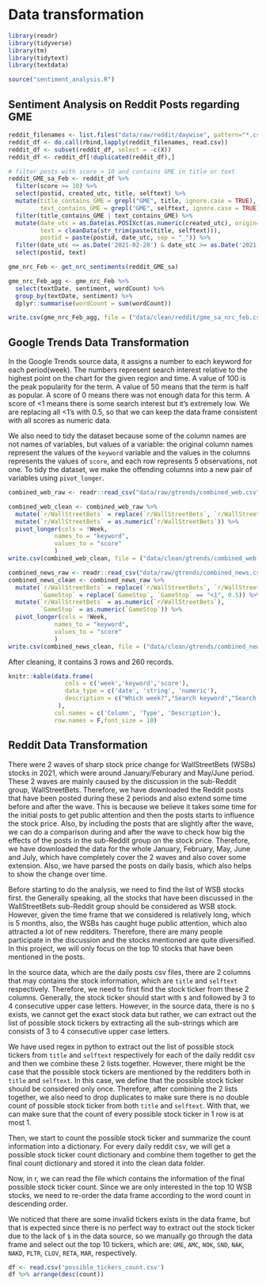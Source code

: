 # Data transformation

```r
library(readr)
library(tidyverse)
library(tm)
library(tidytext)
library(textdata)

source("sentiment_analysis.R")
```

## Sentiment Analysis on Reddit Posts regarding GME

```r
reddit_filenames <- list.files("data/raw/reddit/daywise", pattern="*.csv", full.names=TRUE)
reddit_df <- do.call(rbind,lapply(reddit_filenames, read.csv))
reddit_df <- subset(reddit_df, select = -c(X))
reddit_df <- reddit_df[!duplicated(reddit_df),]
```


```r
# filter posts with score > 10 and contains GME in title or text
reddit_GME_sa_Feb <- reddit_df %>%
  filter(score >= 10) %>%
  select(postid, created_utc, title, selftext) %>%
  mutate(title_contains_GME = grepl("GME", title, ignore.case = TRUE),
         text_contains_GME = grepl("GME", selftext, ignore.case = TRUE)) %>%
  filter(title_contains_GME | text_contains_GME) %>%
  mutate(date_utc = as.Date(as.POSIXct(as.numeric(created_utc), origin="1970-01-01")),
         text = cleanData(str_trim(paste(title, selftext))),
         postid = paste(postid, date_utc, sep = "_")) %>%
  filter(date_utc <= as.Date('2021-02-28') & date_utc >= as.Date('2021-02-01')) %>%
  select(postid, text)

gme_nrc_Feb <- get_nrc_sentiments(reddit_GME_sa)
```


```r
gme_nrc_Feb_agg <- gme_nrc_Feb %>%
  select(textDate, sentiment, wordCount) %>%
  group_by(textDate, sentiment) %>%
  dplyr::summarise(wordCount = sum(wordCount)) 

write.csv(gme_nrc_Feb_agg, file = ("data/clean/reddit/gme_sa_nrc_feb.csv"),row.names=FALSE)
```



## Google Trends Data Transformation
In the Google Trends source data, it assigns a number to each keyword for each period(week). The numbers represent search interest relative to the highest point on the chart for the given region and time. A value of 100 is the peak popularity for the term. A value of 50 means that the term is half as popular. A score of 0 means there was not enough data for this term. A score of <1 means there is some search interest but it's extremely low. We are replacing all <1's with 0.5, so that we can keep the data frame consistent with all scores as numeric data. 

We also need to tidy the dataset because some of the column names are not names of variables, but values of a variable: the original column names represent the values of the `keyword` variable and the values in the columns represents the values of `score`, and each row represents 5 observations, not one. To tidy the dataset, we make the offending columns into a new pair of variables using `pivot_longer`. 
```r
combined_web_raw <- readr::read_csv("data/raw/gtrends/combined_web.csv")

combined_web_clean <- combined_web_raw %>%
  mutate(`r/WallStreetBets` = replace(`r/WallStreetBets`, `r/WallStreetBets` == "<1", 0.5)) %>%
  mutate(`r/WallStreetBets` = as.numeric(`r/WallStreetBets`)) %>%
  pivot_longer(cols = !Week,
             names_to = "keyword",
             values_to = "score"
             )
write.csv(combined_web_clean, file = ("data/clean/gtrends/combined_web.csv"),row.names=FALSE)

combined_news_raw <- readr::read_csv("data/raw/gtrends/combined_news.csv")
combined_news_clean <- combined_news_raw %>%
  mutate(`r/WallStreetBets` = replace(`r/WallStreetBets`, `r/WallStreetBets` == "<1", 0.5),
         `GameStop` = replace(`GameStop`, `GameStop` == "<1", 0.5)) %>%
  mutate(`r/WallStreetBets` = as.numeric(`r/WallStreetBets`),
         `GameStop` = as.numeric(`GameStop`)) %>%
  pivot_longer(cols = !Week,
             names_to = "keyword",
             values_to = "score"
             )
write.csv(combined_news_clean, file = ("data/clean/gtrends/combined_news.csv"),row.names=FALSE)
```

After cleaning, it contains 3 rows and 260 records.
```r
knitr::kable(data.frame(
                cols = c('week','keyword','score'),
                data_type = c('date', 'string', 'numeric'),
                description = c("Which week?","Search keyword","Search interest score")
              ), 
             col.names = c('Column', 'Type', 'Description'),
             row.names = F,font_size = 10)
```


## Reddit Data Transformation
There were 2 waves of sharp stock price change for WallStreetBets (WSBs) stocks in 2021, which were around January/Feburary and May/June period. These 2 waves are mainly caused by the discussion in the sub-Reddit group, WallStreetBets. Therefore, we have downloaded the Reddit posts that have been posted during these 2 periods and also extend some time before and after the wave. This is because we believe it takes some time for the initial posts to get public attention and then the posts starts to influence the stock price. Also, by including the posts that are slightly after the wave, we can do a comparison during and after the wave to check how big the effects of the posts in the sub-Reddit group on the stock price. Therefore, we have downloaded the data for the whole January, February, May, June and July, which have completely cover the 2 waves and also cover some extension. Also, we have parsed the posts on daily basis, which also helps to show the change over time.

Before starting to do the analysis, we need to find the list of WSB stocks first. the Generally speaking, all the stocks that have been discussed in the WallStreetBets sub-Reddit group should be considered as WSB stock. However, given the time frame that we considered is relatively long, which is 5 months, also, the WSBs has caught huge public attention, which also attracted a lot of new redditers. Therefore, there are many people participate in the discussion and the stocks mentioned are quite diversified. In this project, we will only focus on the top 10 stocks that have been mentioned in the posts. 

In the source data, which are the daily posts csv files, there are 2 columns that may contains the stock information, which are `title` and `selftext` respectively. Therefore, we need to first find the stock ticker from these 2 columns. Generally, the stock ticker should start with `$` and followed by 3 to 4 consecutive upper case letters. However, in the source data, there is no `$` exists, we cannot get the exact stock data but rather, we can extract out the list of possible stock tickers by extracting all the sub-strings which are consists of 3 to 4 consecutive upper case letters. 

We have used regex in python to extract out the list of possible stock tickers from `title` and `selftext` respectively for each of the daily reddit csv and then we combine these 2 lists together. However, there might be the case that the possible stock tickers are mentioned by the redditers both in `title` and `selftext`. In this case, we define that the possible stock ticker should be considered only once. Therefore, after combining the 2 lists together, we also need to drop duplicates to make sure there is no double count of possible stock ticker from both `title` and `selftext`. With that, we can make sure that the count of every possible stock ticker in 1 row is at most 1. 

Then, we start to count the possible stock ticker and summarize the count information into a dictionary. For every daily reddit csv, we will get a possible stock ticker count dictionary and combine them together to get the final count dictionary and stored it into the clean data folder. 

Now, in r, we can read the file which contains the information of the final possible stock ticker count. Since we are only interested in the top 10 WSB stocks, we need to re-order the data frame according to the word count in descending order. 

We noticed that there are some invalid tickers exists in the data frame, but that is expected since there is no perfect way to extract out the stock ticker due to the lack of `$` in the data source, so we manually go through the data frame and select out the top 10 tickers, which are: `GME`, `AMC`, `NOK`, `SND`, `NAK`, `NAKD`, `PLTR`, `CLOV`, `RETA`, `MAR`, respectively.

```r
df <- read.csv('possible_tickers_count.csv')
df %>% arrange(desc(count))
```

